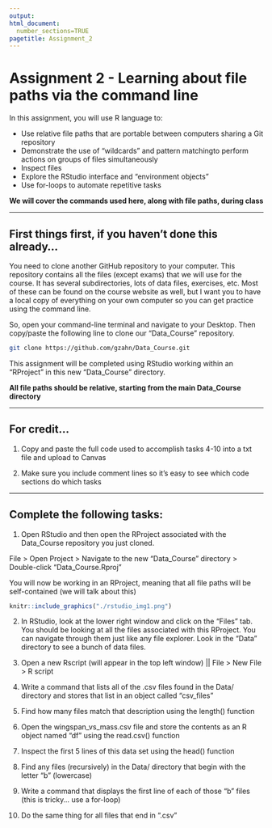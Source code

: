 ```yaml
---
output: 
html_document:
  number_sections=TRUE
pagetitle: Assignment_2
---
```


# **Assignment 2 - Learning about file paths via the command line**

In this assignment, you will use R language to:

+ Use relative file paths that are portable between computers sharing a Git repository
+ Demonstrate the use of "wildcards" and pattern matchingto perform actions on groups of files simultaneously
+ Inspect files
+ Explore the RStudio interface and "environment objects"
+ Use for-loops to automate repetitive tasks

**We will cover the commands used here, along with file paths, during class**

___

## First things first, if you haven't done this already...

You need to clone another GitHub repository to your computer. This repository contains all the files (except exams) that we will use for the course. It has several subdirectories, lots of data files, exercises, etc. Most of these can be found on the course website as well, but I want you to have a local copy of everything on your own computer so you can get practice using the command line. 

So, open your command-line terminal and navigate to your Desktop. Then copy/paste the following line to clone our "Data_Course" repository.

```bash
git clone https://github.com/gzahn/Data_Course.git
```

This assignment will be completed using RStudio working within an "RProject" in this new "Data_Course" directory.

**All file paths should be relative, starting from the main Data_Course directory**

___

## **For credit...**

1.  Copy and paste the full code used to accomplish tasks 4-10 into a txt file and upload to Canvas

2.  Make sure you include comment lines so it's easy to see which code sections do which tasks

____________


## Complete the following tasks:

1.  Open RStudio and then open the RProject associated with the Data_Course repository you just cloned.

File > Open Project > Navigate to the new "Data_Course" directory > Double-click "Data_Course.Rproj"

You will now be working in an RProject, meaning that all file paths will be self-contained (we will talk about this)

```r
knitr::include_graphics("./rstudio_img1.png")
```

2.  In RStudio, look at the lower right window and click on the "Files" tab.  You should be looking at all the files associated with this RProject. You can navigate through them just like any file explorer. Look in the "Data" directory to see a bunch of data files.

3.  Open a new Rscript (will appear in the top left window) || File > New File > R script

4.  Write a command that lists all of the .csv files found in the Data/ directory and stores that list in an object called "csv_files"

5.  Find how many files match that description using the length() function

6.  Open the wingspan_vs_mass.csv file and store the contents as an R object named "df" using the read.csv() function

7.  Inspect the first 5 lines of this data set using the head() function

8.  Find any files (recursively) in the Data/ directory that begin with the letter "b" (lowercase)

9.  Write a command that displays the first line of each of those "b" files (this is tricky... use a for-loop)

10.  Do the same thing for all files that end in ".csv"

<br><br><br><br>
